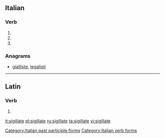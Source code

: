 ==Italian==

===Verb===
{{head|it|verb form}}

# {{inflection of|sigillare||2|p|pres|indc|lang=it}}
# {{inflection of|sigillare||2|p|impr|lang=it}}
# {{feminine plural of|sigillato|lang=it}}

===Anagrams===
* [[gialliste#Italian|gialliste]], [[legalisti#Italian|legalisti]]

[[Category:Italian past participle forms]]
[[Category:Italian verb forms]]

----

==Latin==

===Verb===
{{la-verb-form|sigillāte}}

# {{inflection of|sigillō||2|p|pres|actv|impr|lang=la}}

[[it:sigillate]]
[[pl:sigillate]]
[[ru:sigillate]]
[[ta:sigillate]]
[[vi:sigillate]]